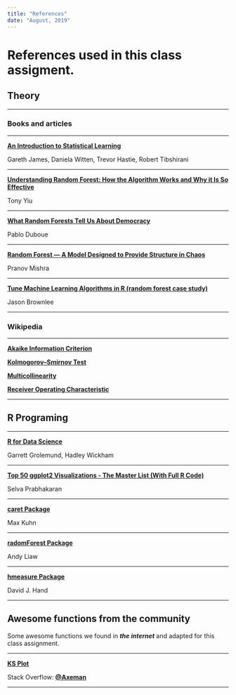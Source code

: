 ```yaml
---
title: "References"
date: "August, 2019"
---
```


# References used in this class assigment.

## Theory

******************************************************

### Books and articles

******************************************************

[**An Introduction to Statistical Learning**](http://faculty.marshall.usc.edu/gareth-james/ISL/ISLR%20Seventh%20Printing.pdf)

Gareth James, Daniela Witten, Trevor Hastie, Robert Tibshirani

******************************************************

[**Understanding Random Forest: How the Algorithm Works and Why it Is So Effective**](https://towardsdatascience.com/understanding-random-forest-58381e0602d2)

Tony Yiu

******************************************************

[**What Random Forests Tell Us About Democracy**](http://duboue.net/blog17.html)

Pablo Duboue

******************************************************

[**Random Forest — A Model Designed to Provide Structure in Chaos**](https://medium.com/analytics-vidhya/random-forest-a-model-designed-to-provide-structure-in-chaos-e267d559ca04)

Pranov Mishra

******************************************************

[**Tune Machine Learning Algorithms in R (random forest case study)**](https://machinelearningmastery.com/tune-machine-learning-algorithms-in-r/)

Jason Brownlee

******************************************************

### Wikipedia

******************************************************

[**Akaike Information Criterion**](https://en.wikipedia.org/wiki/Akaike_information_criterion)

[**Kolmogorov–Smirnov Test**](https://en.wikipedia.org/wiki/Kolmogorov%E2%80%93Smirnov_test)

[**Multicollinearity**](https://en.wikipedia.org/wiki/Multicollinearity)

[**Receiver Operating Characteristic**](https://en.wikipedia.org/wiki/Receiver_operating_characteristic)

******************************************************

## R Programing
******************************************************

[**R for Data Science**](https://r4ds.had.co.nz/)

Garrett Grolemund, Hadley Wickham

******************************************************

[**Top 50 ggplot2 Visualizations - The Master List (With Full R Code)**](http://r-statistics.co/Top50-Ggplot2-Visualizations-MasterList-R-Code.html)

Selva Prabhakaran

******************************************************

[**caret Package**](http://topepo.github.io/caret/index.html)

Max Kuhn

******************************************************

[**radomForest Package**](https://www.rdocumentation.org/packages/randomForest/versions/4.6-14/topics/randomForest)

Andy Liaw

******************************************************

[**hmeasure Package**](https://www.hmeasure.net/)

David J. Hand


******************************************************

## Awesome functions from the community

Some awesome functions we found in ***the internet*** and adapted for this class assignment.

******************************************************

[**KS Plot**](https://stackoverflow.com/questions/39162178/kolmogorov-smirnov-plot-in-r-ggplot)

Stack Overflow: [**@Axeman**](https://stackoverflow.com/users/4341440/axeman)

******************************************************